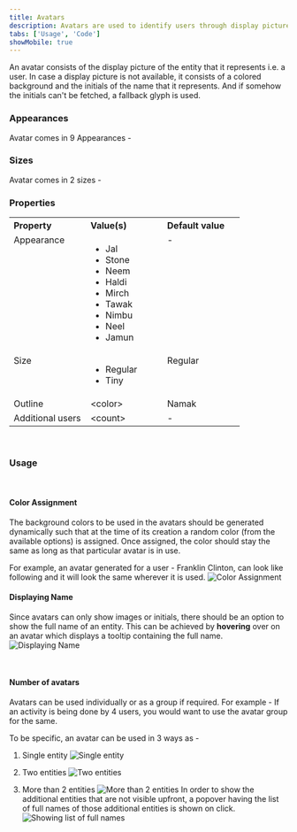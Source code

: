 ```yaml
---
title: Avatars
description: Avatars are used to identify users through display pictures or their initials.
tabs: ['Usage', 'Code']
showMobile: true
---
```


An avatar consists of the display picture of the entity that it represents i.e. a user. In case a display picture is not available, it consists of a colored background and the initials of the name that it represents. And if somehow the initials can't be fetched, a fallback glyph is used.
<br/>

### Appearances
Avatar comes in 9 Appearances -
<Preview name='components-avatar-variants-appearance--appearance' />

### Sizes
Avatar comes in 2 sizes -
<Preview name='components-avatar-variants-size--size' />
<br/>

### Properties
<table style="width: 100%">
  <tbody>
    <tr>
      <th style="width:33%; text-align: left;">Property</th>
      <th style="width:33%; text-align: left;">Value(s)</th>
      <th style="width:33%; text-align: left;">Default value</th>
    </tr>
    <tr style="vertical-align: top">
      <td>Appearance</td>
      <td>
          <ul>
              <li>Jal</li>
              <li>Stone</li>
              <li>Neem</li>
              <li>Haldi</li>
              <li>Mirch</li>
              <li>Tawak</li>
              <li>Nimbu</li>
              <li>Neel</li>
              <li>Jamun</li>
          </ul>
      </td>
      <td>-</td>
    </tr>
    <tr style="vertical-align: top">
      <td>Size</td>
      <td>
          <ul>
              <li>Regular</li>
              <li>Tiny</li>
          </ul>
      </td>
      <td>Regular</td>
    </tr>
    <tr style="vertical-align: top">
      <td>Outline</td>
      <td>&#60;color&#62;</td>
      <td>Namak</td>
    </tr>
    <tr style="vertical-align: top">
      <td>Additional users</td>
      <td>&#60;count&#62;</td>
      <td>-</td>
    </tr>
  </tbody>
</table>
<br/>

### Usage
<br/>

#### Color Assignment
The background colors to be used in the avatars should be generated dynamically such that at the time of its creation a random color (from the available options) is assigned. Once assigned, the color should stay the same as long as that particular avatar is in use.

For example, an avatar generated for a user - Franklin Clinton, can look like following and it will look the same wherever it is used.
![Color Assignment](./images/avatar-1.png)
<br/>

#### Displaying Name
Since avatars can only show images or initials, there should be an option to show the full name of an entity. This can be achieved by **hovering** over on an avatar which displays a tooltip containing the full name.
![Displaying Name](./images/avatar-2.png)

<br/>

#### Number of avatars
Avatars can be used individually or as a group if required. For example - If an activity is being done by 4 users, you would want to use the avatar group for the same.

To be specific, an avatar can be used in 3 ways as -
1. Single entity
![Single entity](./images/avatar-1.png)

2. Two entities
![Two entities](./images/avatar-3.png)

3. More than 2 entities
![More than 2 entities](./images/avatar-4.png)
In order to show the additional entities that are not visible upfront, a popover having the list of full names of those additional entities is shown on click.
![Showing list of full names](./images/avatar-5.png)